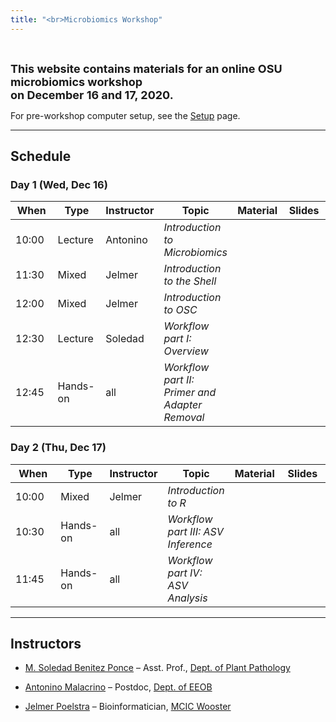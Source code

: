 ```yaml
---
title: "<br>Microbiomics Workshop"
---
```


<style>
.mytable table {
  width:75%;
}
</style>

<br>

<span style="font-size: 18px">**This website contains materials for an online
OSU microbiomics workshop<br>on December 16 and 17, 2020.**</span>

For pre-workshop computer setup, see the [Setup](00_setup.html) page.

----

## Schedule

### Day 1 (Wed, Dec 16)

<div class="mytable">

| When  | Type | Instructor | Topic | Material | Slides
|-|-|-|-|-|-|
| 10:00 | Lecture | Antonino | _Introduction to Microbiomics_ | <a href="01-microbiomics.html" target="_blank"><span style="color: #4b5357;"><i class="fas fa-book fa-lg"></i></span></a> | |
| 11:30 | Mixed | Jelmer | _Introduction to the Shell_ | <a href="02-shell.html" target="_blank"><span style="color: #4b5357;"><i class="fas fa-book fa-lg"></i></span></a> | <a href="02-shell-slides.html" target="_blank"><span style="color: #4b5357;"><i class="fas fa-desktop fa-lg"></i></span></a> |
| 12:00 | Mixed | Jelmer | _Introduction to OSC_ | <a href="03-OSC.html" target="_blank"><span style="color: #4b5357;"><i class="fas fa-book fa-lg"></i></span></a> | <a href="03-OSC-slides.html" target="_blank"><span style="color: #4b5357;"><i class="fas fa-desktop fa-lg"></i></span></a> |
| 12:30 | Lecture | Soledad | _Workflow part I: Overview_ | <a href="04-data-overview.html" target="_blank"><span style="color: #4b5357;"><i class="fas fa-book fa-lg"></i></span></a> | |
| 12:45 | Hands-on | all | _Workflow part II: Primer and Adapter Removal_ | <a href="05-preprocess-reads.html" target="_blank"><span style="color: #4b5357;"><i class="fas fa-book fa-lg"></i></span></a> | |


</mytable>

### Day 2 (Thu, Dec 17)

<div class="mytable">

| When  | Type | Instructor | Topic | Material | Slides
|-|-|-|-|-|-|
| 10:00 | Mixed | Jelmer | _Introduction to R_ | <a href="06-R.html" target="_blank"><span style="color: #4b5357;"><i class="fas fa-book fa-lg"></i></span></a> | |
| 10:30 | Hands-on | all | _Workflow part III: ASV Inference_ | <a href="07-ASV-inference.html" target="_blank"><span style="color: #4b5357;"><i class="fas fa-book fa-lg"></i></span></a> | |
| 11:45 | Hands-on | all | _Workflow part IV: ASV Analysis_ | <a href="08-postASV-analysis.html.html" target="_blank"><span style="color: #4b5357;"><i class="fas fa-book fa-lg"></i></span></a> | |

</mytable>

----

## Instructors

- [M. Soledad Benitez Ponce](benitezponce.1@osu.edu) -- Asst. Prof., [Dept. of Plant Pathology](https://plantpath.osu.edu/)

- [Antonino Malacrino](mailto:malacrino.1@osu.edu) -- Postdoc, [Dept. of EEOB](https://eeob.osu.edu/)

- [Jelmer Poelstra](mailto:poelstra.1@osu.edu) -- Bioinformatician, [MCIC Wooster](https://mcic.osu.edu)

<br> <br> <br>
